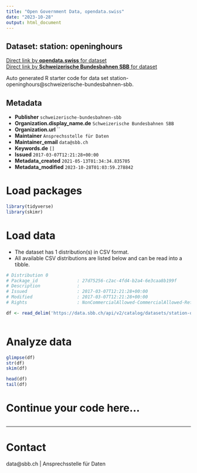 ```yaml
---
title: "Open Government Data, opendata.swiss"
date: "2023-10-28"
output: html_document
---
```


## Dataset: station: openinghours



[Direct link by **opendata.swiss** for dataset](https://opendata.swiss/de/dataset/station-openinghours1)<br>
[Direct link by **Schweizerische Bundesbahnen SBB** for dataset](https://data.sbb.ch/explore/dataset/station-openinghours/)

Auto generated R starter code for data set station-openinghours@schweizerische-bundesbahnen-sbb.

## Metadata

- **Publisher** `schweizerische-bundesbahnen-sbb`
- **Organization.display_name.de** `Schweizerische Bundesbahnen SBB`
- **Organization.url** ``
- **Maintainer** `Ansprechsstelle für Daten`
- **Maintainer_email** `data@sbb.ch`
- **Keywords.de** `[]`
- **Issued** `2017-03-07T12:21:28+00:00`
- **Metadata_created** `2021-05-13T01:34:34.835705`
- **Metadata_modified** `2023-10-28T01:03:59.278842`


# Load packages

```r

library(tidyverse)
library(skimr)

```

# Load data

-   The dataset has 1 distribution(s) in CSV format.
-   All available CSV distributions are listed below and can be read into a tibble.

```r

# Distribution 0
# Package_id               : 27d75256-c2ac-4fd4-b2a4-6e3caa8b199f
# Description              : 
# Issued                   : 2017-03-07T12:21:28+00:00
# Modified                 : 2017-03-07T12:21:28+00:00
# Rights                   : NonCommercialAllowed-CommercialAllowed-ReferenceRequired

df <- read_delim('https://data.sbb.ch/api/v2/catalog/datasets/station-openinghours/exports/csv')



```

# Analyze data

```r

glimpse(df)
str(df)
skim(df)

head(df)
tail(df)

```

# Continue your code here...

```r

```

------------------------------------------------------------------------

# Contact

data@sbb.ch | Ansprechsstelle für Daten
